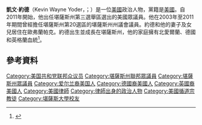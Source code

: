 
'''凱文·約德'''（Kevin Wayne Yoder，；{{bd|1976年|1月8日}}）是一位[[美國|美國]]政治人物，黨籍是[[共和黨_(美國)|美國]]。自2011年開始，他出任堪薩斯州第三選舉區選出的美國眾議員。他在2003年至2011年期間曾經擔任堪薩斯州第20選區的堪薩斯州州議會議員。約德和他的妻子及女兒居住在歐弗蘭帕克。約德出生並成長在堪薩斯州，他的家庭擁有北愛爾蘭、德國和英格蘭血統<ref>{{cite web |url=http://freepages.genealogy.rootsweb.ancestry.com/%7Ebattle/reps/yoder.htm |title=Kevin Yoder ancestry |publisher=Ancestry.com |accessdate=August 13, 2014 |archive-url=https://web.archive.org/web/20160603113329/http://freepages.genealogy.rootsweb.ancestry.com/%7Ebattle/reps/yoder.htm |archive-date=2016-06-03 |dead-url=yes }}</ref>。
==參考資料==
<references />

{{DEFAULTSORT: Yoder, Kevin}}
[[Category:美国共和党联邦众议员|Category:美国共和党联邦众议员]]
[[Category:堪薩斯州聯邦眾議員|Category:堪薩斯州聯邦眾議員]]
[[Category:堪薩斯州眾議員|Category:堪薩斯州眾議員]]
[[Category:爱尔兰裔美国人|Category:爱尔兰裔美国人]]
[[Category:德國裔美國人|Category:德國裔美國人]]
[[Category:英國裔美國人|Category:英國裔美國人]]
[[Category:美國律師|Category:美國律師]]
[[Category:律師出身的政治人物|Category:律師出身的政治人物]]
[[Category:美國循道宗教徒|Category:美國循道宗教徒]]
[[Category:堪薩斯大學校友|Category:堪薩斯大學校友]]